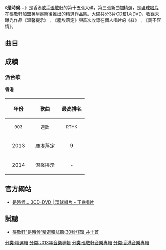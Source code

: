 {{otheruses|other=華語女歌手[[孫燕姿|孫燕姿]]第十一張專輯 是時候（It's Time）|是時候}}
{{Album infobox | <!-- See Wikipedia:WikiProject_Albums -->
|  Name        = 是時候...
|  Type        = [[精選輯|精選輯]]
|  Artist      = [[張敬軒|張敬軒]]
|  Cover       = 張敬軒 是時候....jpg
|  Released    = 2013年12月20日（3CD+DVD）
|  Recorded    = 2011年－2013年
|  Genre       = [[粵語流行音樂|粵語流行音樂]]<br />[[國語流行音樂|國語流行音樂]]
|  Length      = <!--分秒-->
|  Label       = [[環球唱片_(香港)|環球唱片 (香港)]]
|  Number      = 
|  Producer    = [[梁榮駿|梁榮駿]]（溫馨提示﹑塵埃落定、紅）<br>[[關維麟|關維麟]]、[[歐丁玉|歐丁玉]]、[[陳永明|陳永明]]（義不容情）
|  Last album  = [[Pink_Dahlia|Pink Dahlia]]<br />（2013年）
|  This album  = '''是時候...'''<br />（2013年）
|  Next album  = [[Morph|Morph]]<br />（2014年）
{{Singles
  | Name           = 
  | Type           = 精選輯
  | Single 1       = '''塵埃落定'''
  | Single 1 date  = 2013年12月20日
}}
}}
《'''是時候...'''》是香港[[歌手|歌手]][[張敬軒|張敬軒]]的第十五張大碟，第三張新曲加精選，是[[環球唱片_(香港)|環球唱片]]在張敬軒加盟[[英皇娛樂|英皇娛樂]]後推出的精選作品集。大碟共分3片CD和1片DVD，收錄未曝光作品《溫馨提示》﹑《塵埃落定》與首次收錄在個人唱片的《紅》﹑《義不容情》。

==曲目==
{{Tracklist
| headline = Disc 1

| font_size = 80%
| total_length = 1:06:04

| extra_column = 首次收錄專輯

| title1 = 溫馨提示
| longnote1 = '''新歌'''
| music1 = [[廖卓瑩|廖卓瑩]]
| lyrics1 = [[林夕|林夕]]
| arranger1 = [[唐奕聰|唐奕聰]]
| producer1 = [[梁榮駿|梁榮駿]]
| length1 = 4:22

| title2 = 塵埃落定
| longnote2 = '''新歌'''
| music2 = [[Christopher_Chak|Christopher Chak]]
| lyrics2 = 林夕
| arranger2 = [[C.Y._Kong|C.Y. Kong]]
| producer2 = 梁榮駿
| length2 = 4:21

| title3 = 夜機
| longnote3 = 原唱者為[[陳慧嫻|陳慧嫻]]
| music3 = [[Ralph_Siegel|Ralph Siegel]]
| lyrics3 = [[陳少琪|陳少琪]]
| arranger3 = [[Johnny_Yim|Johnny Yim]]
| producer3 = Johnny Yim<br>[[張敬軒|張敬軒]]
| extra3 = [[Pink_Dahlia|Pink Dahlia]]
| length3 = 4:14

| title4 = 我和秋天有個約會		
| longnote4 = 舞台劇《我和秋天有個約會》主題曲
| music4 = 張敬軒
| lyrics4 = [[杜國威|杜國威]]
| arranger4 = Johnny Yim
| producer4 = Johnny Yim<br>張敬軒
| extra4 = [[Why_Not?|Why Not?]]
| length4 = 4:33

| title5 = Stop The Time
| music5 = Johnny Yim<br>張敬軒
| lyrics5 = [[陳詠謙|陳詠謙]]
| arranger5 = Johnny Yim
| producer5 = Johnny Yim<br>張敬軒
| extra5 = Why Not?
| length5 = 3:57

| title6 = 井
| note6 = Piano Version
| music6 = Johnny Yim<br>張敬軒
| lyrics6  = [[黃偉文|黃偉文]]
| arranger6 = Johnny Yim
| producer6 = Johnny Yim<br>張敬軒
| extra6 = Why Not?
| length6 = 3:38

| title7 = 紅
| longnote7 = 原唱者為張國榮
| music7 = [[張國榮|張國榮]] 
| lyrics7 = 林夕
| arranger7 = C.Y. Kong
| producer7 = 梁榮駿
| extra7 = [[ReImagine_Leslie_Cheung|ReImagine Leslie Cheung]]
| length7 = 3:57

| title8 = Deadline
| music8 = 張敬軒
| lyrics8 = 黃偉文
| arranger8 = Johnny Yim
| producer8 = 張敬軒<br>Johnny Yim
| extra8 = [[P.S._I_Love_You|P.S. I Love You]]
| length8 = 3:45

| title9 = P.S. I Love You
| music9 = 張敬軒<br/>Johnny Yim
| lyrics9 = 陳詠謙
| arranger9 = Johnny Yim
| producer9 = 張敬軒<br>Johnny Yim
| extra9 = P.S. I Love You
| length9 = 4:10

| title10 = 壯舉
| music10 = 張敬軒<br>Johnny Yim
| lyrics10 = 陳詠謙
| arranger10 = Johnny Yim
| producer10 = 張敬軒<br>Johnny Yim
| extra10 = P.S. I Love You
| length10 = 3:52

| title11 = 惜愛
| longnote11 = 《戀Love Love Part 2》主題曲
| music11 = [[蘇耀宗|蘇耀宗]]
| lyrics11 = [[火火|火火]]
| arranger11 = [[馮翰銘|馮翰銘]]
| producer11 = 蘇耀宗<br>馮翰銘
| extra11 = P.S. I Love You（第二版）
| length11 = 4:40

| title12 = {{ly|只是太愛你}}
| note12 = 國
| music12 = 張敬軒
| lyrics12 = 張敬軒
| arranger12 = Johnny Yim
| producer12 = 張敬軒<br>Johnny Yim
| extra12 = P.S. I Love You（第二版）
| length12 = 4:14

| title13 = 春秋
| music13 = Edmond Tsang
| lyrics13 = 林夕
| arranger13 = C.Y. Kong
| producer13 = C.Y. Kong<br>張敬軒
| extra13 = [[No._Eleven|No. Eleven]]
| length13 = 4:19

| title14 = 婚紗背後
| longnote14 = 原唱者為[[徐小鳳|徐小鳳]]
| music14 = [[徐日勤|徐日勤]]
| lyrics14 = [[潘源良|潘源良]]
| arranger14 = Johnny Yim
| producer14 = 張敬軒<br>Johnny Yim
| extra14 = No. Eleven
| length14 = 4:37

| title15 = 怎麼可
| music15 = [[周博賢|周博賢]]
| lyrics15 = 周博賢
| arranger15 = 周博賢
| producer15 = 周博賢
| extra15 = No. Eleven
| length15 = 4:11

| title16 = Yes & No
| note16 = Summer Version
| music16 = 張敬軒
| lyrics16 = [[周耀輝|周耀輝]]
| arranger16 = Johnny Yim
| producer16 = Johnny Yim
| extra16 = No. Eleven
| length16 = 4:31

| title17 = 高八度
| longnote17 = 王菀之合唱
| music17 = [[王菀之|王菀之]]
| lyrics17 = [[林寶|林寶]]<br>[[黃偉文|黃偉文]]
| arranger17 = 馮翰銘
| producer17 = 馮翰銘
| extra17 = No. Eleven（第二版）
| length17 = 4:42

}}
{{Tracklist
| headline = Disc 2

| font_size = 80%
| total_length = 

| extra_column = 首次收錄專輯

| title1 = 義不容情
| longnote1 = [[孫耀威|孫耀威]]合唱
| music1 = [[劉諾生|劉諾生]]
| lyrics1 = [[林若寧|林若寧]]
| arranger1 = 劉諾生
| producer1 = [[關維麟|關維麟]]<br>[[歐丁玉|歐丁玉]]<br>[[陳永明|陳永明]]
| extra1 = [[Uni-Power_合唱造大力量|Uni-Power 合唱造大力量]]
| length1 = 4:14

| title2 = 留低鎖匙
| longnote2 = 原唱者為許茹芸
| music2 = [[許茹芸|許茹芸]]
| lyrics2 = [[李敏_(香港)|李敏]]
| arranger2 = Johnny Yim
| producer2 = 張敬軒
| extra2 = [[感情·生活|感情·生活]]
| length2 = 4:34

| title3 = 故園花茶
| music3 = 張敬軒
| lyrics3 = 林若寧
| arranger3 = Johnny Yim
| producer3 = 張敬軒
| extra3 = 感情·生活
| length3 = 3:42

| title4 = 披星戴月	
| music4 = Christopher Chak
| lyrics4 = 林夕
| arranger4 = 唐奕聰
| producer4 = 梁榮駿
| extra4 = 感情·生活
| length4 = 4:02

| title5 = 相對論
| longnote5 = 林子祥合唱
| music5 = [[林子祥|林子祥]]
| lyrics5 = 潘源良
| arranger5 = [[杜自持|杜自持]]
| producer5 = 林子祥
| extra5 = 感情·生活
| length5 = 3:35

| title6 = 單打獨鬥
| music6 = 徐日勤
| lyrics6  = 林夕
| arranger6 = 徐日勤
| producer6 = 徐日勤
| extra6 = 感情·生活
| length6 = 4:30

| title7 = 失戀有獎
| music7 = [[倫永亮|倫永亮]] 
| lyrics7 = 潘源良
| arranger7 = [[周國儀|周國儀]]
| producer7 = 倫永亮
| extra7 = 感情·生活
| length7 = 4:46

| title8 = 無名指的光環
| music8 = 杜自持
| lyrics8 = 林若寧
| arranger8 = 杜自持
| producer8 = 杜自持
| extra8 = 感情·生活
| length8 = 4:32

| title9 = 曝光
| note9 = Dance Version
| longnote9 = 與收錄在《感情·生活》的版本不同
| music9 = [[劉祖德|劉祖德]]
| lyrics9 = 劉祖德<br>[[勞子|勞子]]
| arranger9 = 劉祖德<br>[[Joey_Lo|Joey Lo]]
| producer9 = 劉祖德<br>張敬軒
| length9 = 3:39

| title10 = 他的故事
| music10 = [[劉偉德|劉偉德]]<br>[[蔡志浩|蔡志浩]]
| lyrics10 = [[游思行|游思行]]
| arranger10 = 劉偉德<br>蔡志浩<br>[[陳珀|陳珀]]
| producer10 = 梁榮駿
| extra10 = [[Urban_Emotions|Urban Emotions]]
| length10 = 3:44

| title11 = {{ly|櫻花樹下 (歌曲)|櫻花樹下|櫻花樹下}}
| music11 = [[伍卓賢|伍卓賢]]
| lyrics11 = 林若寧
| arranger11 = [[劉志遠_(香港音樂人)|劉志遠]]
| producer11 = [[單立文|單立文]]<br>[[梁飛翔|梁飛翔]]<br>C.Y. Kong<br>[[Davy_Chan|Davy Chan]]
| extra11 = Urban Emotions
| length11 = 4:13

| title12 = 夜宴
| music12 = 馮翰銘
| lyrics12 = 林夕
| arranger12 = 馮翰銘
| producer12 = 馮翰銘
| extra12 = Urban Emotions
| length12 = 3:49

| title13 = 不吐不快
| music13 = Christopher Chak
| lyrics13 = 林夕
| arranger13 = 陳珀
| producer13 = 梁榮駿
| extra13 = Urban Emotions
| length13 = 4:45

| title14 = Hate That I Love You
| longnote14 = [[Rihanna|Rihanna]]合唱
| music14 = [[Shaffer_Smith|Shaffer Smith]]<br>[[Tor_Erik_Hermansen|Tor Erik Hermansen]]<br>[[Mikkel_S._Eriksen|Mikkel S. Eriksen]]
| lyrics14 = Shaffer Smith<br>Tor Erik Hermansen<br>Mikkel S Eriksen<br>林夕
| arranger14 = [[StarGate|StarGate]]
| producer14 = StarGate
| extra14 = Urban Emotions
| length14 = 3:40

| title15 = 吻得太逼真
| longnote15 = 國
| music15 = [[Vincent_Chow|Vincent Chow]]
| lyrics15 = [[陳耀川|陳耀川]]
| arranger15 = 唐奕聰
| producer15 = 梁榮駿
| extra15 = Urban Emotions
| length15 = 3:54

| title16 = 酷愛
| music16 = Vincent Chow
| lyrics16 = 林夕
| arranger16 = 唐奕聰
| producer16 = 梁榮駿
| extra16 = [[酷愛|酷愛]]
| length16 = 3:53

| title17 = 迷失表參道
| music17 = [[常石磊|常石磊]]
| lyrics17 = 林夕
| arranger17 = C.Y. Kong
| producer17 = 梁榮駿
| extra17 = 酷愛
| length17 = 4:01

}}
{{Tracklist
| headline = Disc 3

| font_size = 80%
| total_length = 

| extra_column = 首次收錄專輯

| title1 = 感情用事
| music1 = C.Y. Kong
| lyrics1 = 林若寧
| arranger1 = C.Y. Kong
| producer1 = C.Y. Kong
| extra1 = 酷愛
| length1 = 4:51

| title2 = 餘震
| music2 = 伍仲衡
| lyrics2 = 潘源良
| arranger2 = [[Billy_Chan|Billy Chan]]
| producer2 = [[陳德建|陳德建]]
| extra2 = [[笑忘書_(專輯)|笑忘書]]
| length2 = 3:44

| title3 = 騷靈情歌 
| longnote3 = 第四主打
| music3 = [[林健華|林健華]]
| lyrics3 = 周耀輝
| arranger3 = Johnny Yim
| producer3 = 陳德建
| extra3 = 笑忘書
| length3 = 4:08

| title4 = 笑忘書
| music4 = 張敬軒
| lyrics4 = 林若寧
| arranger4 = [[馮翰銘|馮翰銘]]
| producer4 = 馮翰銘
| extra4 = 笑忘書
| length4 = 4:32

| title5 = 無需要太多
| longnote5 = 原唱為張國榮<br>國語版為[[馬兆駿|馬兆駿]]《我要的不多》
| music5 = [[馬兆駿|馬兆駿]]
| lyrics5 = 林夕
| arranger5 = Johnny Yim
| producer5 = [[金培達|金培達]]
| extra5 = 笑忘書
| length5 = 3:23

| title6 = 老了十歲
| music6 = 伍仲衡
| lyrics6 = 林夕
| arranger6 = 伍仲衡
| producer6 = 伍仲衡
| extra6 = 笑忘書
| length6 = 3:41

| title7 = 從何唱起
| longnote7 = 倫永亮合唱
| music7 = 倫永亮
| lyrics7 = 潘源良
| arranger7 = 倫永亮<br>[[Terry_Chan|Terry Chan]]
| producer7 = 倫永亮
| extra7 = 笑忘書
| length7 = 4:00

| title8 = 過雲雨
| music8 = 伍仲衡
| lyrics8 = 伍仲衡
| arranger8 = 伍仲衡
| producer8 = 伍仲衡
| extra8 = [[春·夏·秋·冬|春·夏·秋·冬]]
| length8 = 3:02

| title9 = Hurt So Bad 
| longnote9 = 電影《[[擁抱每一刻花火|擁抱每一刻花火]]》歌曲
| music9 = 張敬軒
| lyrics9 = 張敬軒
| arranger9 = [[符元偉|符元偉]]
| producer9 = 金培達
| extra9 = 春·夏·秋·冬
| length9 = 4:27

| title10 = 絕頂愛情
| note10 = Duet With Father
| music10 = 張敬軒
| lyrics10 = 張敬軒
| arranger10 = 常石磊
| producer10 = 張敬軒
| extra10 = 春·夏·秋·冬
| length10 = 4:01

| title11 = 手望
| note11 = 守望版
| longnote11 = 王菀之合唱
| music11 = 王菀之
| lyrics11 = 王菀之
| arranger11 = 馮翰銘
| producer11 = 馮翰銘
| extra11 = [[My_1st_Collection|My 1st Collection]]
| length11 = 3:47

| title12 = 總在我身旁
| note12 = 國
| longnote12 = Feat. [[Secret_Garden|Secret Garden]]
| music12 = Rolf Lovland
| lyrics12 = 張敬軒
| arranger12 = Rolf Lovland
| producer12 = Rolf Lovland<br>張敬軒
| extra12 = My 1st Collection
| length12 = 4:45

| title13 = 無能為力
| note13 = 國
| music13 = 張敬軒
| lyrics13 = 張敬軒
| arranger13 = 常石磊
| producer13 = 張敬軒<br>[[楊震|楊震]]
| extra13 = [[am/pm_(專輯)|am/pm]]
| length13 = 4:21

| title14 = 春天
| note14 = 國
| music14 = 常石磊
| lyrics14 = 常石磊
| arranger14 = 常石磊
| producer14 = 常石磊
| extra14 = am/pm
| length14 = 4:27

| title15 = Blessing
| note15 = 粵
| music15 = 常石磊<br>張敬軒
| lyrics15 = [[黃霑|黃霑]]
| arranger15 = 常石磊
| producer15 = 張敬軒
| extra15 = am/pm
| length15 = 6:03

| title16 = 孤單公園
| music16 = 張敬軒
| lyrics16 = [[因葵|因葵]]
| arranger16 = 張敬軒
| producer16 = 張敬軒
| extra16 = [[孤單公園_(EP)|孤單公園]]
| length16 = 4:33

| title17 = My Way
| note17 = 國
| music17 = 張敬軒
| lyrics17 = 張敬軒<br>[[Kris_Chin|Kris Chin]]
| arranger17 = 張敬軒
| producer17 = 張敬軒<br>楊震
| extra17 = [[My_Way_(張敬軒專輯)|My Way]]
| length17 = 4:10

}}
{{Tracklist
| headline = DVD
| collapsed = yes
| font_size = 80%

| title1 = Stop The Time
| title2 = 我和秋天有個約會
| title3 = 井
| title4 = {{ly|只是太愛你}}
| note4 = 國
| title5 = 惜愛
| title6 = P.S. I Love You
| title7 = Deadline
| title8 = 壯舉
| title9 = 曝光
| note9 = Dance Version
| title10 = 相對論
| longnote10 = Feat. 林子祥
| title11 = 披星戴月
| title12 = {{ly|櫻花樹下 (歌曲)|櫻花樹下|櫻花樹下}}
| title13 = 我的天
| title14 = 酷愛
| title15 = 笑忘書
| title16 = 餘震
| title17 = 手望
| note17 = 守望版
| longnote17 = 王菀之合唱

}}

==成績==
===派台歌===
====香港====
{| class="wikitable"
!align="center" rowspan="2" | 年份
!align="center" rowspan="2" | 歌曲
!align="center" colspan="8" | 最高排名
|-
!width="70"|<small>903</small> !! width="70"|<small>週數</small> !! width="70"|<small>RTHK</small> !! width="70"|<small>週數</small> !! width="70"|<small>997</small> !! width="70"|<small>週數</small> !! width="70"|<small>TVB</small> !! width="70"|<small>週數</small>
|-
|align="center"| 2013 ||align="center"| 塵埃落定 ||align="center"| 9 ||align="center"| 4 ||align="center"| - ||align="center"| - ||align="center"| - ||align="center"| - ||align="center"| - ||align="center"| -
|-
|align="center"| 2014 ||align="center"| 溫馨提示 ||align="center"| - ||align="center"| - ||align="center"| - ||align="center"| - ||align="center"| 6 ||align="center"| 3 ||align="center"| - ||align="center"| -
|}

==官方網站==
*[http://www.umg.com.hk/album/2761/detail 是時候... 3CD+DVD | 環球唱片 - 正東唱片] {{Wayback|url=http://www.umg.com.hk/album/2761/detail |date=20150506155338 }}

==試聽==
*[http://www.youtube.com/watch?v=q8_-odTtdhk 張敬軒"是時候"精選輯試聽(30秒/1首) 共十首] {{Wayback|url=http://www.youtube.com/watch?v=q8_-odTtdhk |date=20140623205713 }}
{{張敬軒}}
[[分类:精選輯|分类:精選輯]]
[[分类:2013年音樂專輯|分类:2013年音樂專輯]]
[[分类:張敬軒音樂專輯|分类:張敬軒音樂專輯]]
[[分类:香港音樂專輯|分类:香港音樂專輯]]
